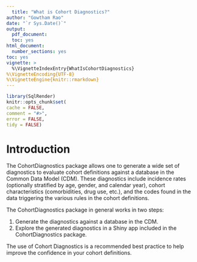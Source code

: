 ```yaml
---
  title: "What is Cohort Diagnostics?"
author: "Gowtham Rao"
date: "`r Sys.Date()`"
output:
  pdf_document: 
  toc: yes     
html_document:
  number_sections: yes
toc: yes
vignette: >
  %\VignetteIndexEntry{WhatIsCohortDiagnostics}
%\VignetteEncoding{UTF-8}    
%\VignetteEngine{knitr::rmarkdown}
---
```

  
  ```r
library(SqlRender)
knitr::opts_chunk$set(
  cache = FALSE,
  comment = "#>",
  error = FALSE,
  tidy = FALSE)
```

# Introduction

The CohortDiagnostics package allows one to generate a wide set of diagnostics to evaluate cohort definitions against a database in the Common Data Model (CDM). These diagnostics include incidence rates (optionally stratified by age, gender, and calendar year), cohort characteristics (comorbidities, drug use, etc.), and the codes found in the data triggering the various rules in the cohort definitions.

The CohortDiagnostics package in general works in two steps:
  
1. Generate the diagnostics against a database in the CDM.
2. Explore the generated diagnostics in a Shiny app included in the CohortDiagnostics package.

The use of Cohort Diagnostics is a recommended best practice to help improve the confidence in your cohort definitions. 

